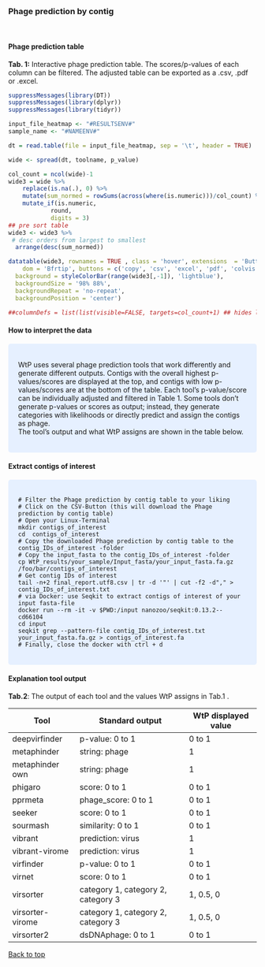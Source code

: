<br>

### Phage prediction by contig

<br>

#### **Phage prediction table**


**Tab. 1:** Interactive phage prediction table. The scores/p-values of each column can be filtered.
The adjusted table can be exported as a .csv, .pdf or .excel.

```r
suppressMessages(library(DT))
suppressMessages(library(dplyr))
suppressMessages(library(tidyr))

input_file_heatmap <- "#RESULTSENV#"
sample_name <- "#NAMEENV#"

dt = read.table(file = input_file_heatmap, sep = '\t', header = TRUE)

wide <- spread(dt, toolname, p_value)

col_count = ncol(wide)-1
wide3 = wide %>% 
    replace(is.na(.), 0) %>%
    mutate(sum_normed = rowSums(across(where(is.numeric)))/col_count) %>%   # norm sum of pvalue of tooles
    mutate_if(is.numeric,
            round,
            digits = 3)
## pre sort table
wide3 <- wide3 %>% 
 # desc orders from largest to smallest
  arrange(desc(sum_normed))

datatable(wide3, rownames = TRUE , class = 'hover', extensions  = 'Buttons', filter = "top", options = list(
    dom = 'Bfrtip', buttons = c('copy', 'csv', 'excel', 'pdf', 'colvis'))) %>% formatStyle(names(wide3),
  background = styleColorBar(range(wide3[,-1]), 'lightblue'),
  backgroundSize = '98% 88%',
  backgroundRepeat = 'no-repeat',
  backgroundPosition = 'center')

##columnDefs = list(list(visible=FALSE, targets=col_count+1) ## hides last column

```


#### **How to interpret the data**

<style>
div.blue { background-color:#e6f0ff; border-radius: 5px; padding: 20px;}
</style>
<div class = "blue">
WtP uses several phage prediction tools that work differently and generate different outputs. 
Contigs with the overall highest p-values/scores are displayed at the top, and contigs with low p-values/scores are at the bottom of the table.
Each tool's p-value/score can be individually adjusted and filtered in Table 1. 
Some tools don't generate p-values or scores as output; instead, they generate categories with likelihoods or directly predict and assign the contigs as phage.  
The tool's output and what WtP assigns are shown in the table below.
   
</div>



#### **Extract contigs of interest**

<style>
div.blue { background-color:#e6f0ff; border-radius: 5px; padding: 20px;}
</style>
<div class = "blue">
```shell
# Filter the Phage prediction by contig table to your liking   
# Click on the CSV-Button (this will download the Phage prediction by contig table)     
# Open your Linux-Terminal     
mkdir contigs_of_interest 
cd  contigs_of_interest  
# Copy the downloaded Phage prediction by contig table to the contig_IDs_of_interest -folder  
# Copy the input_fasta to the contig_IDs_of_interest -folder  
cp WtP_results/your_sample/Input_fasta/your_input_fasta.fa.gz /foo/bar/contigs_of_interest  
# Get contig IDs of interest  
tail -n+2 final_report.utf8.csv | tr -d '"' | cut -f2 -d"," > contig_IDs_of_interest.txt  
# via Docker: use Seqkit to extract contigs of interest of your input fasta-file  
docker run --rm -it -v $PWD:/input nanozoo/seqkit:0.13.2--cd66104  
cd input  
seqkit grep --pattern-file contig_IDs_of_interest.txt your_input_fasta.fa.gz > contigs_of_interest.fa    
# Finally, close the docker with ctrl + d  
```   
</div>



#### **Explanation tool output**

**Tab.2**: The output of each tool and the values WtP assigns in Tab.1 .
  
Tool | Standard output | WtP displayed value | 
|-|-|-|
|deepvirfinder  |p-value: 0 to 1          | 0 to 1  |
|metaphinder    |string: phage          | 1     |
|metaphinder own| string: phage         | 1     |
|phigaro        | score: 0 to 1           | 0 to 1  |
|pprmeta        |phage_score: 0 to 1      | 0 to 1  |
|seeker         |score: 0 to 1            | 0 to 1  |
|sourmash       |similarity: 0 to 1       | 0 to 1  |
|vibrant        |prediction: virus      | 1     |
|vibrant-virome |prediction: virus      | 1     |
|virfinder      |p-value: 0 to 1         | 0 to 1  |
|virnet         |score: 0 to 1           | 0 to 1  |
|virsorter      |category 1, category 2, category 3| 1, 0.5, 0  |
|virsorter-virome|category 1, category 2, category 3| 1, 0.5, 0  |
|virsorter2     |dsDNAphage: 0 to 1          | 0 to 1     |

<a href="#top">Back to top</a>